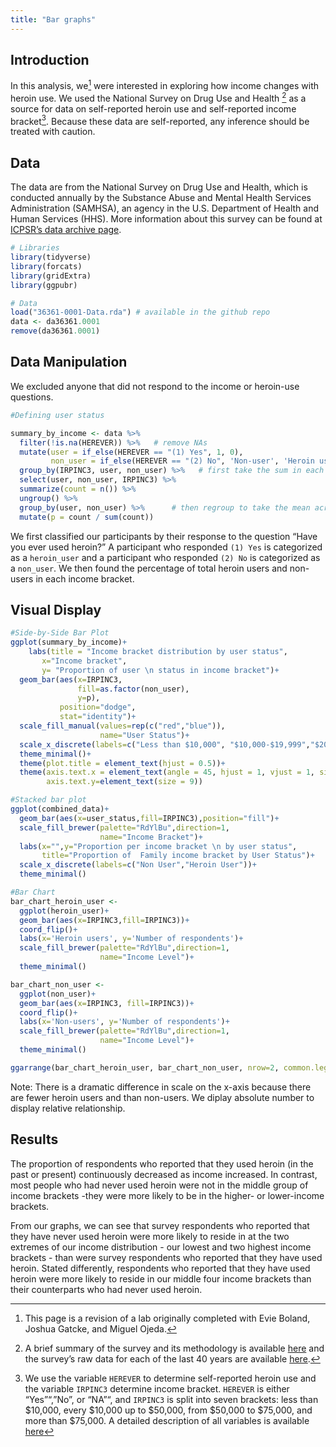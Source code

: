 ```yaml
---
title: "Bar graphs"
---
```


## Introduction

In this analysis, we[^1] were interested in exploring how income changes with heroin use. We used the National Survey on Drug Use and Health [^2] as a source for data on self-reported heroin use and self-reported income bracket[^3]. Because these data are self-reported, any inference should be treated with caution.

[^1]: This page is a revision of a lab originally completed with Evie Boland, Joshua Gatcke, and Miguel Ojeda.

[^2]: A brief summary of the survey and its methodology is available [here](https://nsduhweb.rti.org/respweb/homepage.cfm) and the survey's raw data for each of the last $40$ years are available [here](https://www.icpsr.umich.edu/icpsrweb/ICPSR/series/64). 

[^3]: We use the variable `HEREVER` to determine self-reported heroin use and the variable `IRPINC3` determine income bracket. `HEREVER` is either "Yes"", "No", or "NA"", and `IRPINC3` is split into seven brackets: less than \$10,000, every \$10,000 up to \$50,000, from \$50,000 to \$75,000, and more than \$75,000. A detailed description of all variables is available [here](https://www.icpsr.umich.edu/icpsrweb/NAHDAP/studies/36361/variables)

## Data
The data are from the National Survey on Drug Use and Health, which is conducted annually by the Substance Abuse and Mental Health Services Administration (SAMHSA), an agency in the U.S. Department of Health and Human Services (HHS).  More information about this survey can be found at [ICPSR's data archive page](http://www.icpsr.umich.edu/icpsrweb/ICPSR/series/64).

```r
# Libraries
library(tidyverse)
library(forcats)
library(gridExtra)
library(ggpubr)

# Data
load("36361-0001-Data.rda") # available in the github repo
data <- da36361.0001
remove(da36361.0001)
```

## Data Manipulation

We excluded anyone that did not respond to the income or heroin-use questions.

```r
#Defining user status

summary_by_income <- data %>% 
  filter(!is.na(HEREVER)) %>%   # remove NAs
  mutate(user = if_else(HEREVER == "(1) Yes", 1, 0),
         non_user = if_else(HEREVER == "(2) No", 'Non-user', 'Heroin user')) %>% # create a new boolean value for use
  group_by(IRPINC3, user, non_user) %>%   # first take the sum in each cell
  select(user, non_user, IRPINC3) %>% 
  summarize(count = n()) %>% 
  ungroup() %>% 
  group_by(user, non_user) %>%      # then regroup to take the mean across income
  mutate(p = count / sum(count))
```
We first classified our participants by their response to the question "Have you ever used heroin?"  A participant who responded `(1) Yes` is categorized as a `heroin_user` and a participant who responded `(2) No` is categorized as a `non_user`. We then found the percentage of total heroin users and non-users in each income bracket.

## Visual Display
```r
#Side-by-Side Bar Plot
ggplot(summary_by_income)+
    labs(title = "Income bracket distribution by user status",
       x="Income bracket", 
       y= "Proportion of user \n status in income bracket")+
  geom_bar(aes(x=IRPINC3,
               fill=as.factor(non_user),
               y=p),
           position="dodge",
           stat="identity")+ 
  scale_fill_manual(values=rep(c("red","blue")),
                    name="User Status")+
  scale_x_discrete(labels=c("Less than $10,000", "$10,000-$19,999","$20,000-$29,999","$30,000-$39,999", "$40,000-$49,999", "$50,000-$74,999","$75,000 or More"))+ 
  theme_minimal()+
  theme(plot.title = element_text(hjust = 0.5))+
  theme(axis.text.x = element_text(angle = 45, hjust = 1, vjust = 1, size = 9),
        axis.text.y=element_text(size = 9))
```

```r
#Stacked bar plot
ggplot(combined_data)+
  geom_bar(aes(x=user_status,fill=IRPINC3),position="fill")+
  scale_fill_brewer(palette="RdYlBu",direction=1,
                    name="Income Bracket")+
  labs(x="",y="Proportion per income bracket \n by user status",
       title="Proportion of  Family income bracket by User Status")+
  scale_x_discrete(labels=c("Non User","Heroin User"))+
  theme_minimal()
```

```r
#Bar Chart
bar_chart_heroin_user <- 
  ggplot(heroin_user)+
  geom_bar(aes(x=IRPINC3,fill=IRPINC3))+
  coord_flip()+
  labs(x='Heroin users', y='Number of respondents')+
  scale_fill_brewer(palette="RdYlBu",direction=1,
                    name="Income Level")+
  theme_minimal()

bar_chart_non_user <- 
  ggplot(non_user)+
  geom_bar(aes(x=IRPINC3, fill=IRPINC3))+
  coord_flip()+
  labs(x='Non-users', y='Number of respondents')+
  scale_fill_brewer(palette="RdYlBu",direction=1,
                    name="Income Level")+
  theme_minimal()

ggarrange(bar_chart_heroin_user, bar_chart_non_user, nrow=2, common.legend = T) 
```

Note: There is a dramatic difference in scale on the x-axis because there are fewer heroin users and than non-users. We diplay absolute number to display relative relationship.

## Results
The proportion of respondents who reported that they used heroin (in the past or present) continuously decreased as income increased.  In contrast, most people who had never used heroin were not in the middle group of income brackets -they were more likely to be in the higher- or lower-income brackets.

From our graphs, we can see that survey respondents who reported that they have never used heroin were more likely to reside in at the two extremes of our income distribution - our lowest and two highest income brackets - than were survey respondents who reported that they have used heroin.  Stated differently, respondents who reported that they have used heroin were more likely to reside in our middle four income brackets than their counterparts who had never used heroin.  
